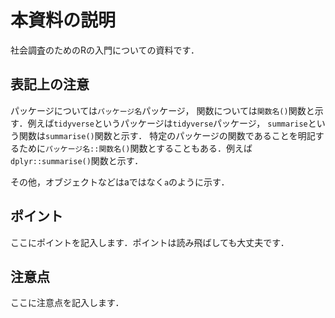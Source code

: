 # 本資料の説明 {.unnumbered}

社会調査のためのRの入門についての資料です．


## 表記上の注意

パッケージについては`パッケージ名`パッケージ，
関数については`関数名()`関数と示す．例えば`tidyverse`というパッケージは`tidyverse`パッケージ，
`summarise`という関数は`summarise()`関数と示す．
特定のパッケージの関数であることを明記するために`パッケージ名::関数名()`関数とすることもある．例えば`dplyr::summarise()`関数と示す．

その他，オブジェクトなどはaではなく`a`のように示す．

::: {.callout-tip}
## ポイント
ここにポイントを記入します．ポイントは読み飛ばしても大丈夫です．
:::

::: {.callout-warning}
## 注意点
ここに注意点を記入します．
:::


